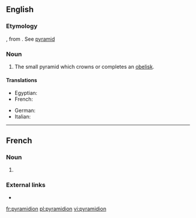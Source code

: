 {{also|Pyramidion}}
==English==

===Etymology===
{{etyl|NL.|en}}, from {{etyl|la|en}} {{term|pyramis||lang=la}}. See [[pyramid]]

===Noun===
{{en-noun|pyramidia|pyramidions}}

# The small pyramid which crowns or completes an [[obelisk]].

====Translations====
{{trans-top|miniature pyramid}}
* Egyptian: {{t-needed|egy}}
* French: {{t+|fr|pyramidion|m}}
{{trans-mid}}
* German: {{t+|de|Pyramidion|m}}
* Italian: {{t|it|piramidione|m}}
{{trans-bottom}}

----

==French==
===Noun===
{{fr-noun|m}}

# {{l|en|pyramidion}}

===External links===
* {{R:TLFi}}

[[fr:pyramidion]]
[[pl:pyramidion]]
[[vi:pyramidion]]